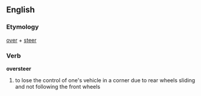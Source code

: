 ==English==
{{wikipedia}}
===Etymology===
[[over]] + [[steer]]

===Verb===
'''oversteer'''
#to lose the control of one's vehicle in a corner due to rear wheels sliding and not following the front wheels